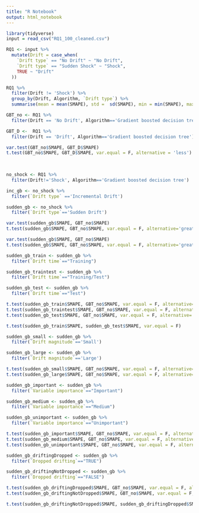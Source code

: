 ```yaml
---
title: "R Notebook"
output: html_notebook
---
```




```r
library(tidyverse)
input = read_csv("RQ1_100_cleaned.csv")

```

```r
RQ1 <- input %>% 
  mutate(Drift = case_when(
    `Drift type` == "No Drift" ~ "No Drift",
    `Drift type` == "Sudden Shock" ~ "Shock",
    TRUE ~ "Drift"
  ))

```

```r
RQ1 %>% 
  filter(Drift != 'Shock') %>% 
  group_by(Drift, Algorithm, `Drift type`) %>% 
  summarise(mean = mean(SMAPE), std =  sd(SMAPE), min = min(SMAPE), max = max(SMAPE), n = n())
```
```r
GBT_no <- RQ1 %>% 
  filter(Drift == 'No Drift', Algorithm=='Gradient boosted decision tree')

GBT_D <-  RQ1 %>% 
  filter(Drift == 'Drift', Algorithm=='Gradient boosted decision tree')

var.test(GBT_no$SMAPE, GBT_D$SMAPE)
t.test(GBT_no$SMAPE, GBT_D$SMAPE, var.equal = F, alternative = 'less')
  
  
```
  
  
```r
no_shock <- RQ1 %>% 
  filter(Drift!='Shock', Algorithm=='Gradient boosted decision tree')


```

```r
inc_gb <- no_shock %>% 
  filter(`Drift type` =='Incremental Drift')

sudden_gb <- no_shock %>% 
  filter(`Drift type`=='Sudden Drift')
```

```r
var.test(sudden_gb$SMAPE, GBT_no$SMAPE)
t.test(sudden_gb$SMAPE, GBT_no$SMAPE, var.equal = F, alternative='greater')
```


```r
var.test(sudden_gb$SMAPE, GBT_no$SMAPE)
t.test(sudden_gb$SMAPE, GBT_no$SMAPE, var.equal = F, alternative='greater')

```

 
```r
sudden_gb_train <- sudden_gb %>% 
  filter(`Drift time`=="Training")

sudden_gb_traintest <- sudden_gb %>% 
  filter(`Drift time`=="Training/Test")

sudden_gb_test <- sudden_gb %>% 
  filter(`Drift time`=="Test")

t.test(sudden_gb_train$SMAPE, GBT_no$SMAPE, var.equal = F, alternative='greater')
t.test(sudden_gb_traintest$SMAPE, GBT_no$SMAPE, var.equal = F, alternative='greater')
t.test(sudden_gb_test$SMAPE, GBT_no$SMAPE, var.equal = F, alternative='greater')

```

```r
t.test(sudden_gb_train$SMAPE, sudden_gb_test$SMAPE, var.equal = F)
```


```r
sudden_gb_small <- sudden_gb %>% 
  filter(`Drift magnitude`=='Small')

sudden_gb_large <- sudden_gb %>% 
  filter(`Drift magnitude`=='Large')

t.test(sudden_gb_small$SMAPE, GBT_no$SMAPE, var.equal = F, alternative='greater')
t.test(sudden_gb_large$SMAPE, GBT_no$SMAPE, var.equal = F, alternative='greater')
```
```r
sudden_gb_important <- sudden_gb %>% 
  filter(`Variable importance`=="Important")

sudden_gb_medium <- sudden_gb %>% 
  filter(`Variable importance`=="Medium")

sudden_gb_unimportant <- sudden_gb %>% 
  filter(`Variable importance`=="Unimportant")

t.test(sudden_gb_important$SMAPE, GBT_no$SMAPE, var.equal = F, alternative='greater')
t.test(sudden_gb_medium$SMAPE, GBT_no$SMAPE, var.equal = F, alternative='greater')
t.test(sudden_gb_unimportant$SMAPE, GBT_no$SMAPE, var.equal = F, alternative='greater')

```
 
 
```r
sudden_gb_driftingDropped <- sudden_gb %>% 
  filter(`Dropped drifting`=="TRUE")

sudden_gb_driftingNotDropped <- sudden_gb %>% 
  filter(`Dropped drifting`=="FALSE")

t.test(sudden_gb_driftingDropped$SMAPE, GBT_no$SMAPE, var.equal = F, alternative='greater')
t.test(sudden_gb_driftingNotDropped$SMAPE, GBT_no$SMAPE, var.equal = F, alternative='greater')

t.test(sudden_gb_driftingNotDropped$SMAPE, sudden_gb_driftingDropped$SMAPE, var.equal = F)


```
 
